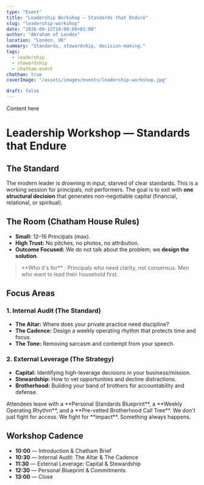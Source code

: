 ```yaml
---
type: "Event"
title: "Leadership Workshop — Standards that Endure"
slug: "leadership-workshop"
date: "2026-09-12T10:00:00+01:00"
author: "Abraham of London"
location: "London, UK"
summary: "Standards, stewardship, decision-making."
tags:
  - leadership
  - stewardship
  - chatham-event
chatham: true
coverImage: "/assets/images/events/leadership-workshop.jpg"

draft: false
---
```



<BrandFrame title="Strategy Brief" subtitle="High Trust, High Impact">
  Content here
</BrandFrame>

# Leadership Workshop — Standards that Endure

## The Standard

The modern leader is drowning in input, starved of clear standards. This is a working session for principals, not performers. The goal is to exit with **one structural decision** that generates non-negotiable capital (financial, relational, or spiritual).

<Rule />

## The Room (Chatham House Rules)

* **Small:** 12–16 Principals (max).
* **High Trust:** No pitches, no photos, no attribution.
* **Outcome Focused:** We do not talk about the problem; we **design the solution**.

<blockquote>
**Who it's for**
: Principals who need clarity, not consensus. Men who want to lead their household first.
</blockquote>

<Rule />

## Focus Areas

### 1. Internal Audit (The Standard)

* **The Altar:** Where does your private practice need discipline?
* **The Cadence:** Design a weekly operating rhythm that protects time and focus.
* **The Tone:** Removing sarcasm and contempt from your speech.

### 2. External Leverage (The Strategy)

* **Capital:** Identifying high-leverage decisions in your business/mission.
* **Stewardship:** How to vet opportunities and decline distractions.
* **Brotherhood:** Building your band of brothers for accountability and defense.

<Rule />

<Note tone="key" title="Deliverables">
  Attendees leave with a **Personal Standards Blueprint**, a **Weekly Operating Rhythm**, and a **Pre-vetted Brotherhood Call Tree**.
</Note>

<PullLine subtle>
  We don't just fight for access. We fight for **impact**. Something always happens.
</PullLine>

<Rule />

## Workshop Cadence

* **10:00** — Introduction & Chatham Brief
* **10:30** — Internal Audit: The Altar & The Cadence
* **11:30** — External Leverage: Capital & Stewardship
* **12:30** — Personal Blueprint & Commitments
* **13:00** — Close


